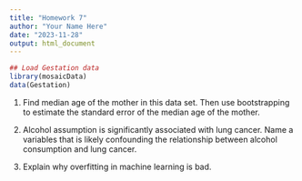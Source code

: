```yaml
---
title: "Homework 7"
author: "Your Name Here"
date: "2023-11-28"
output: html_document
---
```



```r
## Load Gestation data
library(mosaicData)
data(Gestation)
```

1. Find median age of the mother in this data set. Then use bootstrapping
to estimate the standard error of the median age of the mother.

2. Alcohol assumption is significantly associated with lung cancer. Name
a variables that is likely confounding the relationship between alcohol
consumption and lung cancer.

3. Explain why overfitting in machine learning is bad.
